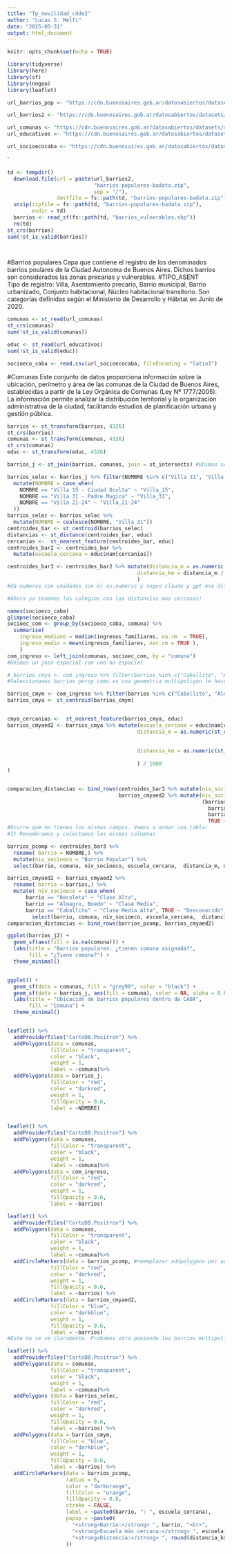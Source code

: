 ```yaml
---
title: "Tp_movilidad_cdde2"
author: "Lucas S. Melfi"
date: "2025-05-31"
output: html_document
---
```


```r
knitr::opts_chunk$set(echo = TRUE)
```

```r
library(tidyverse)
library(here)
library(sf)
library(nngeo)
library(leaflet)

```

```r
url_barrios_pop <- "https://cdn.buenosaires.gob.ar/datosabiertos/datasets/ministerio-de-desarrollo-humano-y-habitat/barrios-populares/barrios_populares_badata_WGS84.geojson"

url_barrios2 <- "https://cdn.buenosaires.gob.ar/datosabiertos/datasets/ministerio-de-desarrollo-humano-y-habitat/barrios-populares"

url_comunas <- "https://cdn.buenosaires.gob.ar/datosabiertos/datasets/ministerio-de-educacion/comunas/comunas.geojson"
url_educativos <- "https://cdn.buenosaires.gob.ar/datosabiertos/datasets/ministerio-de-educacion/establecimientos-educativos/establecimientos_educativos.geojson"

url_socioecocaba <- "https://cdn.buenosaires.gob.ar/datosabiertos/datasets/direccion-general-de-estadisticas-y-censos/encuesta-anual-hogares/encuesta-anual-hogares-2019.csv"


```


`

```r
td <- tempdir()
  download.file(url = paste(url_barrios2,
                            "barrios-populares-badata.zip",
                            sep = "/"),
                destfile = fs::path(td, "barrios-populares-badata.zip") )
  unzip(zipfile = fs::path(td, "barrios-populares-badata.zip"),
        exdir = td)
  barrios <- read_sf(fs::path(td, "barrios_vulnerables.shp"))
  rm(td)
st_crs(barrios)
sum(!st_is_valid(barrios))

  
```
#Barrios populares 
Capa que contiene el registro de los denominados barrios poulares de la Ciudad Autonoma de Buenos Aires. Dichos barrios son considerados las zonas precarias y vulnerables.
#TIPO_ASENT		
Tipo de registro: Villa, Asentamiento precario, Barrio municipal, Barrio urbanizado, Conjunto habitacional, Núcleo habitacional transitorio. Son categorías definidas según el Ministerio de Desarrollo y Hábitat en Junio de 2020.


```r

comunas <- st_read(url_comunas)
st_crs(comunas)
sum(!st_is_valid(comunas))

educ <- st_read(url_educativos)
sum(!st_is_valid(educ))

socioeco_caba <- read.csv(url_socioecocaba, fileEncoding = "latin1")

```
#Comunas
Este conjunto de datos proporciona información sobre la ubicación, perímetro y área de las comunas de la Ciudad de Buenos Aires, establecidas a partir de la Ley Orgánica de Comunas (Ley Nº 1777/2005). La información permite analizar la distribución territorial y la organización administrativa de la ciudad, facilitando estudios de planificación urbana y gestión pública.



```r
barrios <- st_transform(barrios, 4326)
st_crs(barrios)
comunas <- st_transform(comunas, 4326)
st_crs(comunas)
educ <- st_transform(educ, 4326)

barrios_j <- st_join(barrios, comunas, join = st_intersects) #Unimos solo las partes de la geometría que se intersectan

barrios_selec <- barrios_j %>% filter(NOMBRE %in% c("Villa 31", "Villa 21-24", "Villa 15 - Ciudad Oculta")) %>%
  mutate(NOMBRE = case_when(
    NOMBRE == "Villa 15 - Ciudad Oculta" ~ "Villa_15",
    NOMBRE == "Villa 31 - Padre Mugica" ~ "Villa_31",
    NOMBRE == "Villa 21-24" ~ "Villa_21-24"
  ))
barrios_selec <- barrios_selec %>%
  mutate(NOMBRE = coalesce(NOMBRE, "Villa_31"))
centroides_bar <- st_centroid(barrios_selec)
distancias <- st_distance(centroides_bar, educ)
cercanias <-  st_nearest_feature(centroides_bar, educ)
centroides_bar2 <- centroides_bar %>%
  mutate(escuela_cercana = educ$nam[cercanias])

centroides_bar3 <- centroides_bar2 %>% mutate(distancia_m = as.numeric (st_distance(geometry, educ[cercanias, ], by_element = TRUE)),
                                          distancia_km = distancia_m / 1000
                                          )
#da numeros con unidades sin el as.numeric y segun claude y gpt eso dificulta para operaciones posteriores (preguntar a Pablo)

#Ahora ya tenemos los colegios con las distancias mas cercanas!

names(socioeco_caba)
glimpse(socioeco_caba)
socioec_com <- group_by(socioeco_caba, comuna) %>%
  summarise(
    ingreso_mediano = median(ingresos_familiares, na.rm  = TRUE),
    ingreso_medio = mean(ingresos_familiares, nar.rm = TRUE ),
    ) 
com_ingreso <- left_join(comunas, socioec_com, by = "comuna")
#Unimos un join espacial con uno no espacial

# barrios_cmya <- com_ingreso %>% filter(barrios %in% c("Caballito", "Almagro, Boedo", "Recoleta")) %>% st_centroid()
#Seleccionamos barrios peroy como es una geometria multipoligon le hacems centroides (esto no va porque necesito los barrios cmya como multipoligons para leafleet)

barrios_cmym <- com_ingreso %>% filter(barrios %in% c("Caballito", "Almagro, Boedo", "Recoleta"))
barrios_cmya <- st_centroid(barrios_cmym)


cmya_cercanias <-  st_nearest_feature(barrios_cmya, educ) 
barrios_cmyaed2 <- barrios_cmya %>% mutate(escuela_cercana = educ$nam[cmya_cercanias], 
                                          distancia_m = as.numeric(st_distance(geometry,
                                                                               educ[cmya_cercanias, ],
                                                                               by_element =TRUE)),
                                          distancia_km = as.numeric(st_distance(geometry,                                                                                educ[cmya_cercanias,],
                                                                                by_element = TRUE)
                                          ) / 1000
)


comparacion_distancias <- bind_rows(centroides_bar3 %>% mutate(niv_socioeco = "Barrio Popular"),
                                    barrios_cmyaed2 %>% mutate(niv_socioeco = case_when 
                                                               (barrios== "Recoleta" ~ "Clase Alta",
                                                                 barrios == "Almagro, Boedo" ~ "Clase Media",
                                                                 barrios == "Caballito" ~ "Clase Media Alta",
                                                                 TRUE ~ "Desconocido" )))
#Ocurre que no tienen los mismos campos. Vamos a armar una tabla:
#1) Renombramos y colectamos las mismas columnas

barrios_pcomp <- centroides_bar3 %>%
  rename( barrio = NOMBRE,) %>%
  mutate(niv_socioeco = "Barrio Popular") %>%
  select(barrio, comuna, niv_socioeco, escuela_cercana,  distancia_m, distancia_km, geometry)

barrios_cmyaed2 <- barrios_cmyaed2 %>%
  rename( barrio = barrios,) %>%
  mutate( niv_socioeco = case_when(
      barrio == "Recoleta" ~ "Clase Alta",
      barrio == "Almagro, Boedo" ~ "Clase Media",
      barrio == "Caballito" ~ "Clase Media Alta", TRUE ~ "Desconocido")) %>% 
        select(barrio, comuna, niv_socioeco, escuela_cercana,  distancia_m, distancia_km, geometry)
comparacion_distancias <- bind_rows(barrios_pcomp, barrios_cmyaed2)

```



```r
ggplot(barrios_j2) +
  geom_sf(aes(fill = is.na(comuna))) +
  labs(title = "Barrios populares: ¿tienen comuna asignada?",
       fill = "¿Tiene comuna?") +
  theme_minimal()


ggplot() +
  geom_sf(data = comunas, fill = "grey90", color = "black") +
  geom_sf(data = barrios_j, aes(fill = comuna), color = NA, alpha = 0.8) +
  labs(title = "Ubicación de barrios populares dentro de CABA",
       fill = "Comuna") +
  theme_minimal()


leaflet() %>%
  addProviderTiles("CartoDB.Positron") %>%
  addPolygons(data = comunas,
              fillColor = "transparent",
              color = "black",
              weight = 1,
              label = ~comuna)%>%
  addPolygons(data = barrios_j,
              fillColor = "red",
              color = "darkred",
              weight = 1,
              fillOpacity = 0.6,
              label = ~NOMBRE)


leaflet() %>%
  addProviderTiles("CartoDB.Positron") %>%
  addPolygons(data = comunas,
              fillColor = "transparent",
              color = "black",
              weight = 1,
              label = ~comuna)%>%
  addPolygons(data = com_ingreso,
              fillColor = "red",
              color = "darkred",
              weight = 1,
              fillOpacity = 0.6,
              label = ~barrios)

leaflet() %>%
  addProviderTiles("CartoDB.Positron") %>%
  addPolygons(data = comunas,
              fillColor = "transparent",
              color = "black",
              weight = 1,
              label = ~comuna)%>%
  addCircleMarkers(data = barrios_pcomp, #reemplazar addpolygons por addcirclemarkers porque son gm de puntos
              fillColor = "red",
              color = "darkred",
              weight = 1,
              fillOpacity = 0.6,
              label = ~barrios) %>%
  addCircleMarkers(data = barrios_cmyaed2,
              fillColor = "blue",
              color = "darkblue",
              weight = 1,
              fillOpacity = 0.6,
              label = ~barrios)
#Este no se ve claramente. Probamos otro poniendo los barrios multipoligons

leaflet() %>%
  addProviderTiles("CartoDB.Positron") %>%
  addPolygons(data = comunas,
              fillColor = "transparent",
              color = "black",
              weight = 1,
              label = ~comuna)%>%
  addPolygons (data = barrios_selec, 
              fillColor = "red",
              color = "darkred",
              weight = 1,
              fillOpacity = 0.6,
              label = ~barrios) %>%
  addPolygons(data = barrios_cmym,
              fillColor = "blue",
              color = "darkblue",
              weight = 1,
              fillOpacity = 0.6,
              label = ~barrios) %>% 
  addCircleMarkers(data = barrios_pcomp,
                   radius = 6,
                   color = "darkorange",
                   fillColor = "orange",
                   fillOpacity = 0.8,
                   stroke = FALSE,
                   label = ~paste0(barrio, ": ", escuela_cercana),
                   popup = ~paste0(
                     "<strong>Barrio:</strong> ", barrio, "<br>",
                     "<strong>Escuela más cercana:</strong> ", escuela_cercana, "<br>",
                     "<strong>Distancia:</strong> ", round(distancia_km, 2), " km"
                   ))



```



